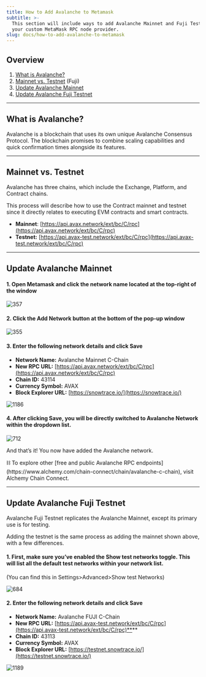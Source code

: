```yaml
---
title: How to Add Avalanche to Metamask
subtitle: >-
  This section will include ways to add Avalanche Mainnet and Fuji Testnet as
  your custom MetaMask RPC node provider.
slug: docs/how-to-add-avalanche-to-metamask
---
```



## Overview

1. ​[What is Avalanche?](#what-is-near)​​
2. ​[Mainnet vs. Testnet](#mainnet-vs.-testnet-fuji) (Fuji)​
3. ​[Update Avalanche Mainnet​](#update-aurora-mainnet)
4. ​[Update Avalanche Fuji Testnet ](#update-aurora-testnet)​

***

## What is Avalanche?

Avalanche is a blockchain that uses its own unique Avalanche Consensus Protocol. The blockchain promises to combine scaling capabilities and quick confirmation times alongside its features.

***

## Mainnet vs. Testnet

Avalanche has three chains, which include the Exchange, Platform, and Contract chains.

This process will describe how to use the Contract mainnet and testnet since it directly relates to executing EVM contracts and smart contracts.

* **Mainnet**: [https://api.avax.network/ext/bc/C/rpc](https://api.avax.network/ext/bc/C/rpc)
* **Testnet:** [https://api.avax-test.network/ext/bc/C/rpc](https://api.avax-test.network/ext/bc/C/rpc)

***

## Update Avalanche Mainnet

#### 1. Open Metamask and click the network name located at the top-right of the window

![357](/images/51529b7-Untitled_29.png "Untitled (29).png")

#### 2. Click the Add Network button at the bottom of the pop-up window

![355](/images/6601e10-Group_24.png "Group 24.png")

#### 3. **Enter the following network details and click Save**

* **Network Name:** Avalanche Mainnet C-Chain
* **New RPC URL:** [https://api.avax.network/ext/bc/C/rpc](https://api.avax.network/ext/bc/C/rpc)
* **Chain ID:** 43114
* **Currency Symbol:** AVAX
* **Block Explorer URL:** [https://snowtrace.io/](https://snowtrace.io/)

![1186](/images/97fcdca-Group_22.png "Group 22.png")

#### 4. After clicking Save, you will be directly switched to Avalanche Network within the dropdown list.

![712](/images/e129a7b-Screen_Shot_2022-04-14_at_10.33.14_PM.png "Screen Shot 2022-04-14 at 10.33.14 PM.png")

And that’s it! You now have added the Avalanche network.

<Info>
  ⛓️ To explore other [free and public Avalanche RPC endpoints](https://www.alchemy.com/chain-connect/chain/avalanche-c-chain), visit Alchemy Chain Connect.
</Info>

***

## Update Avalanche Fuji Testnet

Avalanche Fuji Testnet replicates the Avalanche Mainnet, except its primary use is for testing.

Adding the testnet is the same process as adding the mainnet shown above, with a few differences.

#### 1. First, make sure you’ve enabled the Show test networks toggle. This will list all the default test networks within your network list.

(You can find this in Settings>Advanced>Show test Networks)

![684](/images/9758c40-Untitled_30.png "Untitled (30).png")

#### 2. Enter the following network details and click Save

* **Network Name:** Avalanche FUJI C-Chain
* **New RPC URL:** [https://api.avax-test.network/ext/bc/C/rpc](https://api.avax-test.network/ext/bc/C/rpc)**​**
* **Chain ID:** 43113
* **Currency Symbol:** AVAX
* **Block Explorer URL:** [https://testnet.snowtrace.io/](https://testnet.snowtrace.io/)

![1189](/images/9940308-Group_23.png "Group 23.png")
